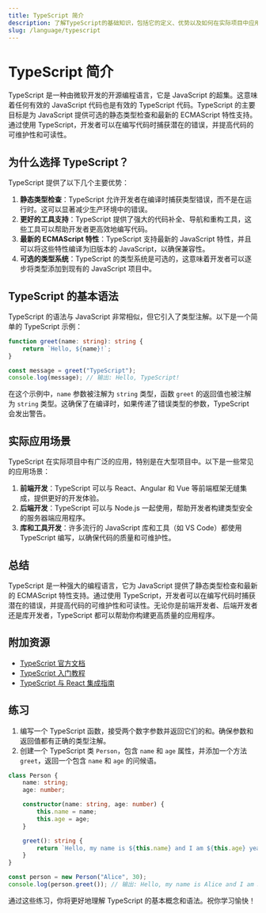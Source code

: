 ```yaml
---
title: TypeScript 简介
description: 了解TypeScript的基础知识，包括它的定义、优势以及如何在实际项目中应用。
slug: /language/typescript
---
```


# TypeScript 简介

TypeScript 是一种由微软开发的开源编程语言，它是 JavaScript 的超集。这意味着任何有效的 JavaScript 代码也是有效的 TypeScript 代码。TypeScript 的主要目标是为 JavaScript 提供可选的静态类型检查和最新的 ECMAScript 特性支持。通过使用 TypeScript，开发者可以在编写代码时捕获潜在的错误，并提高代码的可维护性和可读性。

## 为什么选择 TypeScript？

TypeScript 提供了以下几个主要优势：

1. **静态类型检查**：TypeScript 允许开发者在编译时捕获类型错误，而不是在运行时。这可以显著减少生产环境中的错误。
2. **更好的工具支持**：TypeScript 提供了强大的代码补全、导航和重构工具，这些工具可以帮助开发者更高效地编写代码。
3. **最新的 ECMAScript 特性**：TypeScript 支持最新的 JavaScript 特性，并且可以将这些特性编译为旧版本的 JavaScript，以确保兼容性。
4. **可选的类型系统**：TypeScript 的类型系统是可选的，这意味着开发者可以逐步将类型添加到现有的 JavaScript 项目中。

## TypeScript 的基本语法

TypeScript 的语法与 JavaScript 非常相似，但它引入了类型注解。以下是一个简单的 TypeScript 示例：

```typescript
function greet(name: string): string {
    return `Hello, ${name}!`;
}

const message = greet("TypeScript");
console.log(message); // 输出: Hello, TypeScript!
```

在这个示例中，`name` 参数被注解为 `string` 类型，函数 `greet` 的返回值也被注解为 `string` 类型。这确保了在编译时，如果传递了错误类型的参数，TypeScript 会发出警告。

## 实际应用场景

TypeScript 在实际项目中有广泛的应用，特别是在大型项目中。以下是一些常见的应用场景：

1. **前端开发**：TypeScript 可以与 React、Angular 和 Vue 等前端框架无缝集成，提供更好的开发体验。
2. **后端开发**：TypeScript 可以与 Node.js 一起使用，帮助开发者构建类型安全的服务器端应用程序。
3. **库和工具开发**：许多流行的 JavaScript 库和工具（如 VS Code）都使用 TypeScript 编写，以确保代码的质量和可维护性。

## 总结

TypeScript 是一种强大的编程语言，它为 JavaScript 提供了静态类型检查和最新的 ECMAScript 特性支持。通过使用 TypeScript，开发者可以在编写代码时捕获潜在的错误，并提高代码的可维护性和可读性。无论你是前端开发者、后端开发者还是库开发者，TypeScript 都可以帮助你构建更高质量的应用程序。

## 附加资源

- [TypeScript 官方文档](https://www.typescriptlang.org/docs/)
- [TypeScript 入门教程](https://www.typescriptlang.org/docs/handbook/typescript-in-5-minutes.html)
- [TypeScript 与 React 集成指南](https://www.typescriptlang.org/docs/handbook/react.html)

## 练习

1. 编写一个 TypeScript 函数，接受两个数字参数并返回它们的和。确保参数和返回值都有正确的类型注解。
2. 创建一个 TypeScript 类 `Person`，包含 `name` 和 `age` 属性，并添加一个方法 `greet`，返回一个包含 `name` 和 `age` 的问候语。

```typescript
class Person {
    name: string;
    age: number;

    constructor(name: string, age: number) {
        this.name = name;
        this.age = age;
    }

    greet(): string {
        return `Hello, my name is ${this.name} and I am ${this.age} years old.`;
    }
}

const person = new Person("Alice", 30);
console.log(person.greet()); // 输出: Hello, my name is Alice and I am 30 years old.
```

通过这些练习，你将更好地理解 TypeScript 的基本概念和语法。祝你学习愉快！